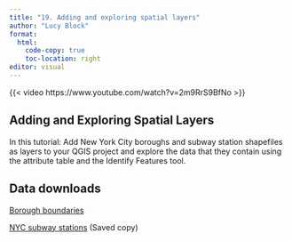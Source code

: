 ```yaml
---
title: "19. Adding and exploring spatial layers"
author: "Lucy Block"
format:
  html:
    code-copy: true
    toc-location: right
editor: visual
---
```


{{< video https://www.youtube.com/watch?v=2m9RrS9BfNo >}}

## Adding and Exploring Spatial Layers

In this tutorial: Add New York City boroughs and subway station shapefiles as layers to your QGIS project and explore the data that they contain using the attribute table and the Identify Features tool.

## Data downloads

[Borough boundaries](https://data.cityofnewyork.us/City-Government/Borough-Boundaries/tqmj-j8zm)

[NYC subway stations](https://drive.google.com/file/d/13kz4Ud11KQSGTi3H2PVC7Uw3sxsAch-6/view) (Saved copy)
